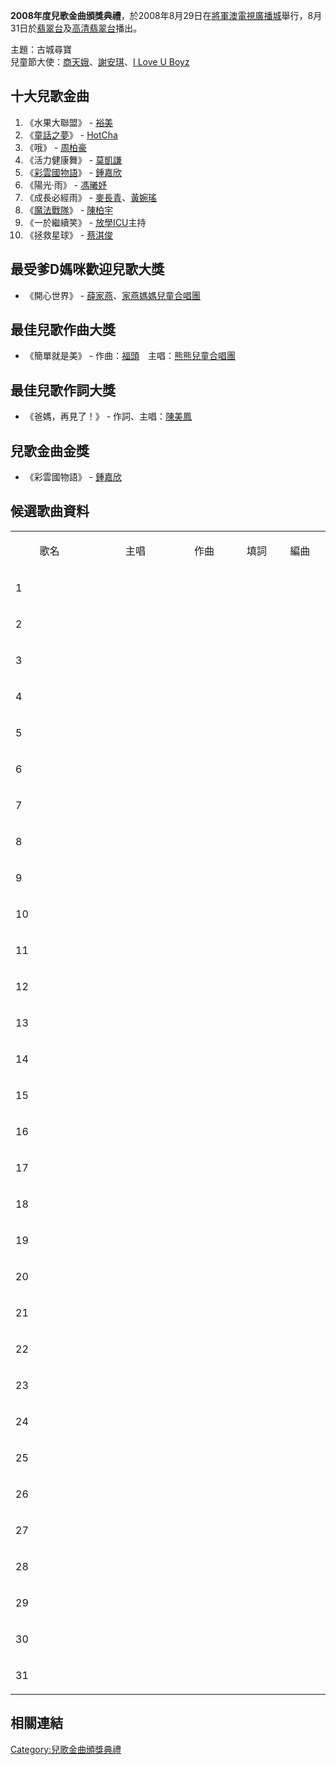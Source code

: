 {{Unreferenced|time=2021-11-04T05:09:01+00:00}}
'''2008年度兒歌金曲頒獎典禮'''，於2008年8月29日在[[將軍澳|將軍澳]][[電視廣播城|電視廣播城]]舉行，8月31日於[[翡翠台|翡翠台]]及[[高清翡翠台|高清翡翠台]]播出。

主題：古城尋寶<br>
兒童節大使：[[商天娥|商天娥]]、[[謝安琪|謝安琪]]、[[I_Love_U_Boyz|I Love U Boyz]]

== 十大兒歌金曲 ==
#《水果大聯盟》 - [[裕美|裕美]]
#《[[童話槍手小紅帽|童話之夢]]》 - [[HotCha|HotCha]]
#《哦》 - [[周柏豪|周柏豪]]
#《活力健康舞》 - [[莫凱謙|莫凱謙]]
#《[[彩雲國物語|彩雲國物語]]》 - [[鍾嘉欣|鍾嘉欣]]
#《陽光·雨》 - [[馮曦妤|馮曦妤]]
#《成長必經雨》 - [[麥長青|麥長青]]、[[黃婉瑤|黃婉瑤]]
#《[[魔法戰隊魔法連者|魔法戰隊]]》 - [[陳柏宇|陳柏宇]]
#《一於繼續笑》 - [[放學ICU|放學ICU]]主持
#《拯救星球》 - [[蔡淇俊|蔡淇俊]]

== 最受爹D媽咪歡迎兒歌大獎 ==
*《開心世界》 - [[薛家燕|薛家燕]]、[[家燕媽媽兒童合唱團|家燕媽媽兒童合唱團]]

== 最佳兒歌作曲大獎 ==
*《簡單就是美》 - 作曲：[[福頭|福頭]]　主唱：[[熊熊兒童合唱團|熊熊兒童合唱團]]

== 最佳兒歌作詞大獎 ==
*《爸媽，再見了！》 - 作詞、主唱：[[陳美鳳|陳美鳳]]

== 兒歌金曲金獎 ==
*《彩雲國物語》 - [[鍾嘉欣|鍾嘉欣]]

== 候選歌曲資料 ==
 
 
{| border="1" style="font-family:'TimesNewRoman';" width="767"
|-bgcolor=#7FFFD5
| width="24"|''' '''
| width="209"|歌名
| width="159"|主唱
| width="111"|作曲
| width="84"|填詞
| width="76"|編曲
 
|-
| width="24"|1
| height="10" width="209"|

| height="10" width="159"|

| height="10" width="111"|

| height="10" width="84"|

| height="10" width="76"|

 
|-
| width="24"|2
| height="5" width="209"|

| height="5" width="159"|

| height="5" width="111"|

| height="5" width="84"|

| height="5" width="76"|

|-
| width="24"|3
| height="5" width="209"|

| height="5" width="159"|

| height="5" width="111"|

| height="5" width="84"|

| height="5" width="76"|

|-
| width="24"|4
| height="5" width="209"|

| height="5" width="159"|

| height="5" width="111"|

| height="5" width="84"|

| height="5" width="76"|

|-
| width="24"|5
| height="5" width="209"|

| height="5" width="159"|

| height="5" width="111"|

| height="5" width="84"|

| height="5" width="76"|

|-
| width="24"|6
| height="5" width="209"|

| height="5" width="159"|

| height="5" width="111"|

| height="5" width="84"|

| height="5" width="76"|

|-
| width="24"|7
| height="5" width="209"|

| height="5" width="159"|

| height="5" width="111"|

| height="5" width="84"|

| height="5" width="76"|

|-
| width="24"|8
| height="5" width="209"|

| height="5" width="159"|

| height="5" width="111"|

| height="5" width="84"|

| height="5" width="76"|

|-
| width="24"|9
| height="5" width="209"|

| height="5" width="159"|

| height="5" width="111"|

| height="5" width="84"|

| height="5" width="76"|

|-
| width="24"|10
| height="5" width="209"|

| height="5" width="159"|

| height="5" width="111"|

| height="5" width="84"|

| height="5" width="76"|

|-
| width="24"|11
| height="5" width="209"|

| height="5" width="159"|

| height="5" width="111"|

| height="5" width="84"|

| height="5" width="76"|

|-
| width="24"|12
| height="5" width="209"|

| height="5" width="159"|

| height="5" width="111"|

| height="5" width="84"|

| height="5" width="76"|

|-
| width="24"|13
| height="5" width="209"|

| height="5" width="159"|

| height="5" width="111"|

| height="5" width="84"|

| height="5" width="76"|

|-
| width="24"|14
| height="5" width="209"|

| height="5" width="159"|

| height="5" width="111"|

| height="5" width="84"|

| height="5" width="76"|

|-
| width="24"|15
| height="5" width="209"|

| height="5" width="159"|

| height="5" width="111"|

| height="5" width="84"|

| height="5" width="76"|

|-
| width="24"|16
| height="5" width="209"|

| height="5" width="159"|

| height="5" width="111"|

| height="5" width="84"|

| height="5" width="76"|

|-
| width="24"|17
| height="5" width="209"|

| height="5" width="159"|

| height="5" width="111"|

| height="5" width="84"|

| height="5" width="76"|

|-
| width="24"|18
| height="5" width="209"|

| height="5" width="159"|

| height="5" width="111"|

| height="5" width="84"|

| height="5" width="76"|

|-
| width="24"|19
| height="5" width="209"|

| height="5" width="159"|

| height="5" width="111"|

| height="5" width="84"|

| height="5" width="76"|

|-
| width="24"|20
| height="5" width="209"|

| height="5" width="159"|

| height="5" width="111"|

| height="5" width="84"|

| height="5" width="76"|

|-
| width="24"|21
| height="5" width="209"|

| height="5" width="159"|

| height="5" width="111"|

| height="5" width="84"|

| height="5" width="76"|

|-
| width="24"|22
| height="5" width="209"|

| height="5" width="159"|

| height="5" width="111"|

| height="5" width="84"|

| height="5" width="76"|

|-
| width="24"|23
| height="5" width="209"|

| height="5" width="159"|

| height="5" width="111"|

| height="5" width="84"|

| height="5" width="76"|

|-
| width="24"|24
| height="5" width="209"|

| height="5" width="159"|

| height="5" width="111"|

| height="5" width="84"|

| height="5" width="76"|

|-
| width="24"|25
| height="5" width="209"|

| height="5" width="159"|

| height="5" width="111"|

| height="5" width="84"|

| height="5" width="76"|

|-
| width="24"|26
| height="5" width="209"|

| height="5" width="159"|

| height="5" width="111"|

| height="5" width="84"|

| height="5" width="76"|

|-
| width="24"|27
| height="5" width="209"|

| height="5" width="159"|

| height="5" width="111"|

| height="5" width="84"|

| height="5" width="76"|

|-
| width="24"|28
| height="5" width="209"|

| height="5" width="159"|

| height="5" width="111"|

| height="5" width="84"|

| height="5" width="76"|

|-
| width="24"|29
| height="5" width="209"|

| height="5" width="159"|

| height="5" width="111"|

| height="5" width="84"|

| height="5" width="76"|

|-
| width="24"|30
| height="5" width="209"|

| height="5" width="159"|

| height="5" width="111"|

| height="5" width="84"|

| height="5" width="76"|

|-
| width="24"|31
| height="5" width="209"|

| height="5" width="159"|

| height="5" width="111"|

| height="5" width="84"|

| height="5" width="76"|

|}



== 相關連結 ==
{{兒歌金曲頒獎典禮}}
{{香港兒歌頒獎典禮}}

[[Category:兒歌金曲頒獎典禮|Category:兒歌金曲頒獎典禮]]